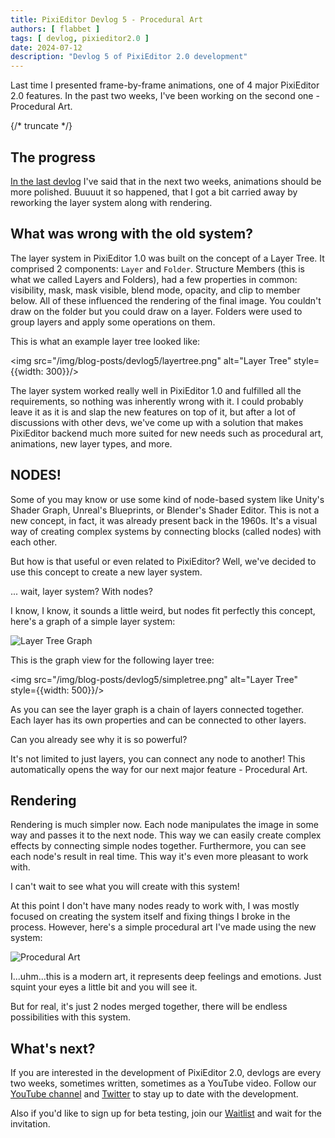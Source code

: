 ```yaml
---
title: PixiEditor Devlog 5 - Procedural Art
authors: [ flabbet ]
tags: [ devlog, pixieditor2.0 ]
date: 2024-07-12
description: "Devlog 5 of PixiEditor 2.0 development"
---
```


Last time I presented frame-by-frame animations, one of 4 major PixiEditor 2.0 features. In the past two weeks, I've been working on the second one - Procedural Art.

{/* truncate */}

## The progress

[In the last devlog](https://youtu.be/XVxOF2b2heU?si=Y8_3uhahCMnGjXZD) I've said that in the next two weeks, animations should be more polished. Buuuut it so happened, that I 
got a bit carried away by reworking the layer system along with rendering.

## What was wrong with the old system?

The layer system in PixiEditor 1.0 was built on the concept of a Layer Tree. It comprised 2 components: `Layer` and `Folder`. Structure Members (this is what we called Layers and Folders),
had a few properties in common: visibility, mask, mask visible, blend mode, opacity, and clip to member below. All of these influenced the rendering of the final image. You couldn't draw on 
the folder but you could draw on a layer. Folders were used to group layers and apply some operations on them.

This is what an example layer tree looked like:

<img src="/img/blog-posts/devlog5/layertree.png" alt="Layer Tree" style={{width: 300}}/>

The layer system worked really well in PixiEditor 1.0 and fulfilled all the requirements, so nothing was inherently wrong with it. I could probably 
leave it as it is and slap the new features on top of it, but after a lot of discussions with other devs, we've come up with a solution that makes
PixiEditor backend much more suited for new needs such as procedural art, animations, new layer types, and more.   

## NODES!

Some of you may know or use some kind of node-based system like Unity's Shader Graph, Unreal's Blueprints, or Blender's Shader Editor. 
This is not a new concept, in fact, it was already present back in the 1960s. It's a visual way of creating complex systems by connecting blocks (called nodes) with each other.

But how is that useful or even related to PixiEditor? Well, we've decided to use this concept to create a new layer system.

... wait, layer system? With nodes?

I know, I know, it sounds a little weird, but nodes fit perfectly this concept, here's a graph of a simple layer system:

<img src="/img/blog-posts/devlog5/nodeview.png" alt="Layer Tree Graph" />

This is the graph view for the following layer tree:

<img src="/img/blog-posts/devlog5/simpletree.png" alt="Layer Tree" style={{width: 500}}/>

As you can see the layer graph is a chain of layers connected together. Each layer has its own properties and can be connected to other layers.

Can you already see why it is so powerful?

It's not limited to just layers, you can connect any node to another! This automatically opens the way for our next major feature - Procedural Art.

## Rendering

Rendering is much simpler now. Each node manipulates the image in some way and passes it to the next node. This way we can easily create complex effects by connecting simple nodes together.
Furthermore, you can see each node's result in real time. This way it's even more pleasant to work with.

I can't wait to see what you will create with this system!

At this point I don't have many nodes ready to work with, I was mostly focused on creating the system itself and fixing things I broke in the process.
However, here's a simple procedural art I've made using the new system:

<img src="/img/blog-posts/devlog5/watisdis.png" alt="Procedural Art" />

I...uhm...this is a modern art, it represents deep feelings and emotions. Just squint your eyes a little bit and you will see it.

But for real, it's just 2 nodes merged together, there will be endless possibilities with this system.

## What's next?

If you are interested in the development of PixiEditor 2.0, devlogs are every two weeks, sometimes written, sometimes as a YouTube video. Follow our
[YouTube channel](https://www.youtube.com/@PixiEditor) and [Twitter](https://twitter.com/PixiEditor) to stay up to date with the development.

Also if you'd like to sign up for beta testing, join our [Waitlist](https://pixieditor.net/v2) and wait for the invitation.